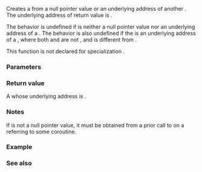 {{cpp/coroutine/coroutine_handle/title|from_address}}
{{cpp/coroutine/coroutine_handle/navbar}}
{{ddcl|since=c++20|
static constexpr coroutine_handle from_address( void *addr );
}}

Creates a {{tt|coroutine_handle}} from a null pointer value or an underlying address of another {{tt|coroutine_handle}}. The underlying address of return value is {{c|addr}}.

The behavior is undefined if {{c|addr}} is neither a null pointer value nor an underlying address of a {{tt|coroutine_handle}}. The behavior is also undefined if the {{c|addr}} is an underlying address of a {{c|std::coroutine_handle&lt;P1&gt;}}, where both {{tt|Promise}} and {{tt|P1}} are not {{c|void}}, and {{tt|P1}} is different from {{tt|Promise}}.

This function is not declared for specialization {{c|std::coroutine_handle&lt;std::noop_coroutine_promise&gt;}}.

===Parameters===
{{par begin}}
{{par|addr|underlying address to import}}
{{par end}}

===Return value===
A {{c|std::coroutine_handle&lt;Promise&gt;}} whose underlying address is {{c|addr}}.

===Notes===
If {{c|addr}} is not a null pointer value, it must be obtained from a prior call to {{lc|address()}} on a {{tt|coroutine_handle}} referring to some coroutine.

===Example===
{{example}}

===See also===
{{dsc begin}}
{{dsc inc|cpp/coroutine/coroutine_handle/dsc constructor}}
{{dsc inc|cpp/coroutine/coroutine_handle/dsc from_promise}}
{{dsc inc|cpp/coroutine/dsc noop_coroutine}}
{{dsc end}}

{{langlinks|ja|zh}}